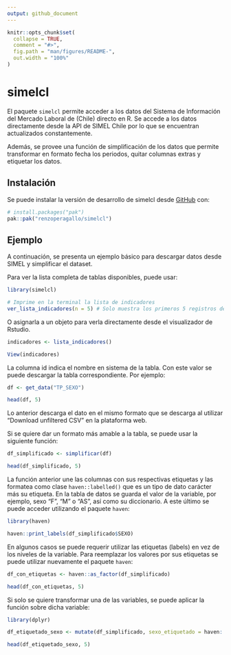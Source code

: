 ```yaml
---
output: github_document
---
```


<!-- README.md is generated from README.Rmd. Please edit that file -->

```r
knitr::opts_chunk$set(
  collapse = TRUE,
  comment = "#>",
  fig.path = "man/figures/README-",
  out.width = "100%"
)
```

# simelcl

<!-- badges: start -->
<!-- badges: end -->

El paquete `simelcl` permite acceder a los datos del Sistema de Información del Mercado Laboral de (Chile) directo en R. Se accede a los datos directamente desde la API de SIMEL Chile por lo que se encuentran actualizados constantemente. 

Además, se provee una función de simplificación de los datos que permite transformar en formato fecha los periodos, quitar columnas extras y etiquetar los datos. 

## Instalación

Se puede instalar la versión de desarrollo de simelcl desde [GitHub](https://github.com/) con:

``` r
# install.packages("pak")
pak::pak("renzoperagallo/simelcl")
```

## Ejemplo

A continuación, se presenta un ejemplo básico para descargar datos desde SIMEL y simplificar el dataset. 

Para ver la lista completa de  tablas disponibles, puede usar: 

```r
library(simelcl)

# Imprime en la terminal la lista de indicadores
ver_lista_indicadores(n = 5) # Solo muestra los primeros 5 registros de la tabla.
```

O asignarla a un objeto para verla directamente desde el visualizador de Rstudio.

```r

indicadores <- lista_indicadores()

View(indicadores)

```

La columna id indica el nombre en sistema de la tabla.  Con este valor se puede descargar la tabla correspondiente. Por ejemplo:

```r

df <- get_data("TP_SEXO")

head(df, 5)

```

Lo anterior descarga el dato en el mismo formato que se descarga al utilizar "Download unfiltered CSV" en la plataforma web. 

Si se quiere dar un formato más amable a la tabla, se puede usar la siguiente función: 

```r

df_simplificado <- simplificar(df)

head(df_simplificado, 5)

```

La función anterior une las columnas con sus respectivas etiquetas y las formatea como clase `haven::labelled()` que es un tipo de dato carácter más su etiqueta. En la tabla de datos se guarda el valor de la variable, por ejemplo, sexo "F", "M" o "AS", así como su diccionario. A este último se puede acceder  utilizando el paquete `haven`: 

```r

library(haven)

haven::print_labels(df_simplificado$SEXO)

```

En algunos casos se puede requerir utilizar las etiquetas (labels) en vez de los niveles de la variable. Para reemplazar los valores por sus etiquetas se puede utilizar nuevamente el paquete `haven`:

```r

df_con_etiquetas <- haven::as_factor(df_simplificado)

head(df_con_etiquetas, 5)  

```

Si solo se quiere transformar una de las variables, se puede aplicar la función sobre dicha variable:

```r
library(dplyr)

df_etiquetado_sexo <- mutate(df_simplificado, sexo_etiquetado = haven::as_factor(SEXO)) 

head(df_etiquetado_sexo, 5)  

```
